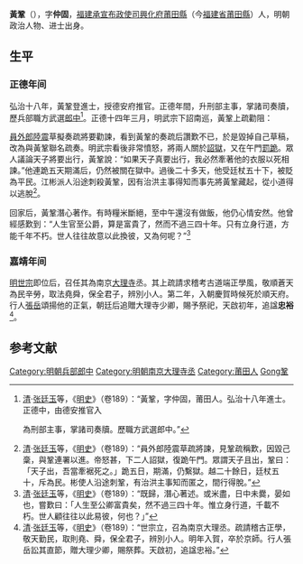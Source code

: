 {{明清人物信息框
| 姓名 = 黃鞏
| 原名 =
| 圖片名稱= 
| 圖片大小 =
| 圖片說明 = 
 |最高職務 = 南京大理寺丞
| 國家 = 大明
| 爵位 =
| 籍貫 = [[福建承宣布政使司|福建承宣布政使司]][[興化府|興化府]][[莆田縣|莆田縣]]
| 族裔 = 漢族
| 旗籍 = 
| 字號 = 字仲固，号石峰
| 諡號 = 忠裕
| 出生日期 = [[成化|成化]]十六年（1480年）
| 出生地點 = [[福建承宣布政使司|福建承宣布政使司]][[興化府|興化府]][[莆田縣|莆田縣]]
| 逝世日期 = [[嘉靖|嘉靖]]元年（1522年）
| 逝世地點 = [[北直隶|北直隶]][[顺天府|顺天府]]
| 墓葬 =
| 配偶 =
| 親屬 =
| 出身 = *弘治十八年乙丑科進士出身
| 經歷 = 
| 著作 = 《管子今詮》、《黃伯固疏文》、《真西山文集序》、《後峰集》
}}
'''黃鞏'''（{{bd|1480年||1522年||catIdx=Huang黃鞏}}），字'''仲固'''，[[福建承宣布政使司|福建承宣布政使司]][[興化府|興化府]][[莆田縣|莆田縣]]（今[[福建省|福建省]][[莆田縣|莆田縣]]）人，明朝政治人物、进士出身。

== 生平 ==
=== 正德年间 ===
{{See also|明武宗南巡之爭}}
弘治十八年，黃鞏登進士，授德安府推官。正德年間，升刑部主事，掌諸司奏牘，歷兵部職方武選[[郎中|郎中]]<ref>[[清|清]]·[[张廷玉|张廷玉]]等，《[[明史|明史]]》（卷189）：“黃鞏，字仲固，莆田人。弘治十八年進士。正德中，由德安推官入

為刑部主事，掌諸司奏牘。歷職方武選郎中。”</ref>。正德十四年三月，明武宗下詔南巡，黃鞏上疏勸阻：

{{Cquote|
陛下臨政多年來，祖先的綱紀法度先坏于逆賊[[劉瑾|劉瑾]]，其次壞于佞倖之輩，再次壞與邊疆將帥戰事不利，大概蕩然無餘了。天下只知有權臣，却不知道有天子，動亂的根本已經形成，禍變將要发生。所以臣試舉當今最急的事加以陳說。

第一，尊崇正學。臣聽說聖人主張守靜，君子謹慎於出動。陛下遊玩無度，流連忘返，出動地也太過分了。臣誠願陛下高高居住在宮中，凝聚精神鎮定思慮，排除外界的紛亂干擾，排斥異端邪說，疏遠奸佞小人，延故老，諮詢忠誠良臣，這樣可以蘊含保養氣質，熏陶道德品行。而聖學維新，聖政自然振興。

第二，疏通進言渠道。進言渠道，是國家命脈。古代，聖明帝王以進言來引導眾人，採納他們的建議而使他們顯揚。現在卻不同。大臣談及時政，左右近臣都隱瞞上報。有的涉及弄權奸臣，就扣留宮中不發，而用其他事情加以中傷。使他們雖然不因進言卻因他事獲罪。因此，雖然有安定百姓的長久之計，謀劃國家的最好策略，但卻無法傳達給聖上。即使有引起國家必亂的大事，有圖謀不軌的奸臣，陛下又從何處得知？臣誠望陛下能夠廣開言路，不要怪罪他們越職言事、不要責怪他們沽名釣譽，如此，忠言將會日漸進呈，只會將會逐漸增廣，亂臣賊子也會有所畏懼，不敢放肆。

第三，端正名號。陛下無故自降身分為「大將軍、太師、鎮國公」，遠近人士聽聞，無不驚駭歎息。如果是這樣的話，那麼誰是天子？天子不以「天子」身分為君，卻以「將軍」身分為君，那麼天下都成為「將軍」的臣民了。現在不取消這樣名號，昭顯天下名分，那麼體統就不正，朝廷就不尊嚴。古代天子也有自稱[[獨裁者|獨裁者]]，最後求作一個平頭百姓卻不行的。臣私下為陛下此舉感到畏懼啊。

第四，戒除出遊。陛下開始時遊玩嬉戲，不出大廳，在南內馳馬追逐，進言的人尚以為不可。隨後您臨幸宣府，又臨幸大同，后又臨幸[[太原|太原]]、[[榆林|榆林]]，所到之處耗費資財，驚動眾人，郡縣不得安寧，致使民間夫婦不能相保。陛下作為百姓父母，爲什麽竟忍心使百姓至於此種地步呢？最近又有南巡詔令。南方的百姓聽聞后爭着攜帶妻子兒女逃難，流離顛沛，怨恨之聲紛起。如今，江淮等地又發生大饑荒，父子兄弟相食。天時人事到這樣地步，陛下又進一步逼迫，怎麼能不流落成為盜賊呢？奸雄窺視，等待時機而起事。變亂從內部發生，屆時想回京則無路；變亂發生在外，則望救而來不及。陛下到那時，悔恨已經來不及了。那些位居高位的大臣、專權的宦官、親近的群小人，他們哪裡有絲毫憐愛陛下的善心呢？都希望陛下遠行，然後得以擅權放縱，趁機營利。或者，他們也會袖手旁觀，如同秦、越之人一樣互不相干。陛下應該幡然悔悟，頒佈哀痛罪責自己的詔書。取消南巡，撤離宣府行宮，表示不再出行。打開國庫，賑濟江淮百姓，遣散邊防軍隊，使他們回歸編制。清洗先前的錯誤行為，收聚已經失散的人心，如果這樣，那麼還能有所作為。

第五，清除小人。自古以來沒有小人執政而不亡國喪身的。當今玩弄權術、貪戀富貴的小人，確實大有人在。至於最先開啟邊事，拿戰爭當兒戲，使陛下耗費天下之力，竭盡四海資財，傷害百姓之心，都是[[江彬_(明朝)|江彬]]所為。江彬，只是軍隊中的平庸之輩，兇殘狠毒傲慢怪誕，沒有人臣的禮節。臣只看到他有可殺的罪過，卻沒有聽說他有可賞的功勞。現在卻賜以國君之姓，封伯爵，以心腹相托，并將京營的重任相託，使得他在外把持兵權，在內蓄謀叛變，形成騎虎難下形勢，這必然是產生叛亂的原因啊。天下人切齒怒駡，都恨不得吃了江彬的肉。陛下又為何竟憐憫一個江彬，而不用來向天下謝罪呢？

第五，設立太子。陛下年歲漸高，太子沒有出生，祖宗社稷基業搖搖欲墜，無所寄託。正要外出遠行觀賞遊玩，多次遭遇不測，收養的義子布滿左右，卻唯獨不能預先立親族中的賢人以繼承大業，臣認為陛下大概本末倒置了。誠望祭告宗廟，請命于太后，旁從詢問大臣，選擇皇親中賢良者一人作為養子，以寄託國人期望，以後誕生皇子，仍讓養子出鎮藩國，這實在是宗廟國家無窮的福分啊。<ref>[[清|清]]·[[张廷玉|张廷玉]]等，《[[明史|明史]]》（卷189）：“十四年三月，有詔南巡，鞏上疏曰：
陛下臨御以來，祖宗之綱紀法度一壞於逆瑾，再壞於佞倖，又再壞於邊帥，蓋蕩然無餘矣。天下知有權臣，不知有天子，亂本已成，禍變將起。試舉當今最急者陳之。
一，崇正學。臣聞聖人主靜，君子慎動。陛下盤遊無度，流連忘反，動亦過矣。臣願陛下高拱九重，凝神定慮，屏紛華，斥異端，遠佞人，延故老，訪忠良，可以涵養氣質，薰陶德性，而聖學維新，聖政自舉。二，通言路。言路者，國家之命脈也。古者，明王導人以言，用其言而顯其身。今則不然。臣僚言及時政者，左右匿不以聞。或事關權臣，則留中不出，而中傷以他事。使其不以言獲罪，而以他事獲罪。由是，雖有安民長策，謀國至計，無因自達。雖必亂之事，不軌之臣，陛下亦何由知。臣願廣開言路，勿罪其出位，勿責其沽名，將忠言日進，聰明日廣，亂臣賊子亦有所畏而不敢肆矣。
三，正名號。陛下無故降稱大將軍太師鎮國公，遠近傳聞，莫不驚嘆。如此，則誰為天子者？天下不以天子事陛下，而以將軍事陛下，天下皆為將軍之臣矣。今不削去諸名號，昭上下之分，則體統不正，朝廷不尊。古之天子亦有號稱獨夫，求為匹夫而不得者，竊為陛下懼焉。
四，戒遊幸。陛下始時遊戲，不出大庭，馳逐止於南內，論者猶謂不可。既而幸宣府矣，幸大同矣，幸太原、榆林矣，所至費財動眾，郡縣騷然，至使民間夫婦不相保。陛下為民父母，何忍使至此極也。近復有南巡之命。南方之民爭先挈妻子避去，流離奔踣，怨讟煩興。今江、淮大饑，父子兄弟相食。天時人事如此，陛下又重蹙之，幾何不流為盜賊也。奸雄窺伺，待時而發。變生在內，則欲歸無路；變生在外，則望救無及。陛下斯時，悔之晚矣。彼居位大臣，用事中官，親暱羣小，夫豈有毫髮愛陛下之心哉？皆欲陛下遠出，而後得以擅權自恣，乘機為利也。其不然，則亦袖手旁觀，如秦、越人不相休戚也。陛下宜翻然悔悟，下哀痛罪己之詔。罷南巡，撤宣府離宮，示不復出。發內帑以振江、淮，散邊軍以歸卒伍。雪已往之謬舉，收既失之人心。如是，則尚可為也。
五，去小人。自古未有小人用事，不亡國喪身者也。今之小人簸弄威權、貪溺富貴者，實繁有徒。至於首開邊事，以兵為戲，使陛下勞天下之力，竭四海之財，傷百姓之心者，則江彬之為也。彬，行伍庸流，兇狠傲誕，無人臣禮。臣但見其有可誅之罪，不聞其有可賞之功。今乃賜以國姓，封以伯爵，託以心腹，付以京營重寄，使其外持兵柄，內蓄逆謀，以成騎虎之勢，此必亂之道也。天下切齒怒罵，皆欲食彬之肉。陛下亦何惜一彬，不以謝天下哉！
六，建儲貳。陛下春秋漸高，前星未耀，祖宗社稷之託搖搖無所寄。方且遠事觀遊，屢犯不測，收養義子，布滿左右，獨不能豫建親賢以承大業，臣以為陛下殆倒置也。伏望上告宗廟，請命太后，旁諏大臣，擇宗室親賢者一人養於宮中，以繫四海之望，他日誕生皇子，仍俾出藩，實宗社無疆之福也。”</ref>
}}

[[員外郎|員外郎]][[陸震|陸震]]草擬奏疏將要勸諫，看到黃鞏的奏疏后讚歎不已，於是毀掉自己草稿，改為與黃鞏聯名疏奏。明武宗看後非常憤怒，將兩人關於[[詔獄|詔獄]]，又在午門[[罰跪|罰跪]]。眾人議論天子將要出行，黃鞏說：“如果天子真要出行，我必然牽著他的衣服以死相諫。”他連跪五天期滿后，仍然被關在獄中。過後二十多天，他受廷杖五十下，被貶為平民。江彬派人沿途刺殺黃鞏，因有治洪主事得知而事先將黃鞏藏起，從小道得以逃脫<ref>[[清|清]]·[[张廷玉|张廷玉]]等，《[[明史|明史]]》（卷189）：“員外郎陸震草疏將諫，見鞏疏稱歎，因毀己稾，與鞏連署以進。帝怒甚，下二人詔獄，復跪午門。眾謂天子且出，鞏曰：「天子出，吾當牽裾死之。」跪五日，期滿，仍繫獄。越二十餘日，廷杖五十，斥為民。彬使人沿途刺鞏，有治洪主事知而匿之，間行得脫。”</ref>。

回家后，黃鞏潛心著作。有時糧米斷絕，至中午還沒有做飯，他仍心情安然。他曾經感歎到：“人生官至公爵，算是富貴了，然而不過三四十年。只有立身行道，方能千年不朽。世人往往故意以此換彼，又為何呢？”<ref>[[清|清]]·[[张廷玉|张廷玉]]等，《[[明史|明史]]》（卷189）：“既歸，潛心著述。或米盡，日中未爨，晏如也，嘗歎曰：「人生至公卿富貴矣，然不過三四十年。惟立身行道，千載不朽。世人顧往往以此易彼，何也？」”</ref>

=== 嘉靖年间 ===
[[明世宗|明世宗]]即位后，召任其為南京[[大理寺|大理寺]]丞。其上疏請求稽考古道端正學風，敬順蒼天為民辛勞，取法堯舜，保全君子，辨別小人。第二年，入朝慶賀時候死於順天府。行人[[張岳|張岳]]頌揚他的正氣，朝廷后追贈大理寺少卿，賜予祭祀，天啟初年，追諡'''忠裕'''<ref>[[清|清]]·[[张廷玉|张廷玉]]等，《[[明史|明史]]》（卷189）：“世宗立，召為南京大理丞。疏請稽古正學，敬天勤民，取則堯、舜，保全君子，辨別小人。明年入賀，卒於京師。行人張岳訟其直節，贈大理少卿，賜祭葬。天啟初，追諡忠裕。”</ref>。

==参考文献==
{{reflist}}


{{弘治十八年乙丑科殿試金榜}}
{{DEFAULTSORT:Huang黄鞏}}
[[Category:明朝兵部郎中|Category:明朝兵部郎中]]
[[Category:明朝南京大理寺丞|Category:明朝南京大理寺丞]]
[[Category:莆田人|Category:莆田人]]
[[Category:黄姓|Gong鞏]]